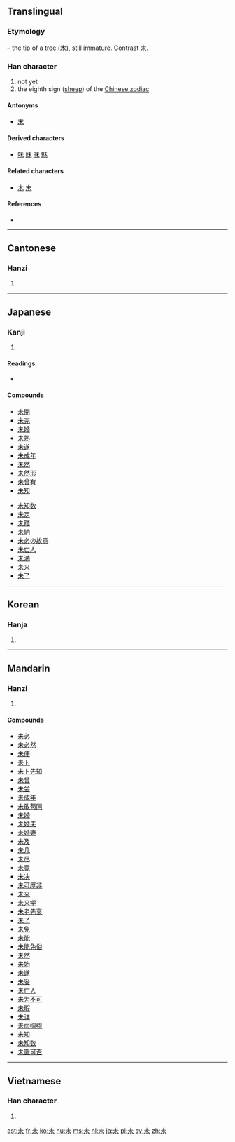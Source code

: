{{also|末|禾|耒}}
==Translingual==
{{stroke order|strokes=5}}

===Etymology===
{{liushu|p}} – the tip of a tree ([[木]]), still immature. Contrast [[末]].

===Han character===
{{Han char|rn=75|rad=木|as=01|sn=5|four=5090<sub>0</sub>|canj=十木 (JD)}}

# not yet
# the eighth sign ([[Wikipedia:sheep (zodiac)|sheep]]) of the [[Wikipedia:Chinese zodiac|Chinese zodiac]]

====Antonyms====
* [[末]]

====Derived characters====
* [[味]] [[妹]] [[昧]] [[魅]]

====Related characters====
* [[木]] [[末]]

====References====
* {{Han ref|kx=0509.050|dkj=14419|dj=0890.030|hdz=21150.010|uh=672A|ud=26410|bh=A5BC|bd=42428}}

----

==Cantonese==

===Hanzi===
{{yue-hanzi|jyut=|y=mei6}}

# {{defn|Cantonese|sort=木01}}

----

==Japanese==

===Kanji===
{{ja-kanji|grade=4|rs=木01}}

# {{defn|Japanese|sort=木01}}

====Readings====
* {{ja-readings|on=[[み]] (mi), [[び]] (bi)|kun=[[いまだ]] (imada), [[ひつじ]] (hitsuji)}}

====Compounds====
{{top2}}
* [[未開]]
* [[未完]]
* [[未婚]]
* [[未熟]]
* [[未遂]]
* [[未成年]]
* [[未然]]
* [[未然形]]
* [[未曾有]]
* [[未知]]
{{mid2}}
* [[未知数]]
* [[未定]]
* [[未踏]]
* [[未納]]
* [[未必の故意]]
* [[未亡人]]
* [[未満]]
* [[未来]]
* [[未了]]
{{bottom}}

----

==Korean==

===Hanja===
{{ko-hanja|hangeul=미|eumhun=|rv=mi|mr=mi|y=mi}}

# {{defn|Korean|sort=木01}}

----

==Mandarin==

===Hanzi===
{{cmn-hanzi|pin=[[wèi]] ([[wei4]])|wg=wei<sup>4</sup>}}

# {{defn|Mandarin|sort=木01}}

====Compounds====
* [[未必]]
* [[未必然]]
* [[未便]]
* [[未卜]]
* [[未卜先知]]
* [[未曾]]
* [[未尝]]
* [[未成年]]
* [[未敢苟同]]
* [[未婚]]
* [[未婚夫]]
* [[未婚妻]]
* [[未及]]
* [[未几]]
* [[未尽]]
* [[未竟]]
* [[未决]]
* [[未可厚非]]
* [[未来]]
* [[未来学]]
* [[未老先衰]]
* [[未了]]
* [[未免]]
* [[未能]]
* [[未能免俗]]
* [[未然]]
* [[未始]]
* [[未遂]]
* [[未妥]]
* [[未亡人]]
* [[未为不可]]
* [[未暇]]
* [[未详]]
* [[未雨绸缪]]
* [[未知]]
* [[未知数]]
* [[未置可否]]

----

==Vietnamese==

===Han character===
{{vi-hantu|[[vị]], [[mùi]]|rs=木01}}

# {{defn|Vietnamese|sort=木01}}

[[ast:未]]
[[fr:未]]
[[ko:未]]
[[hu:未]]
[[ms:未]]
[[nl:未]]
[[ja:未]]
[[pl:未]]
[[sv:未]]
[[zh:未]]